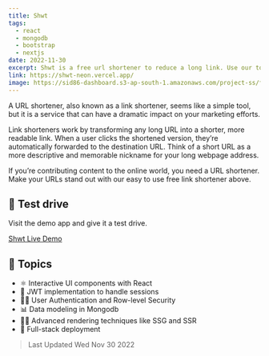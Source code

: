 ```yaml
---
title: Shwt
tags:
  - react
  - mongodb
  - bootstrap
  - nextjs
date: 2022-11-30
excerpt: Shwt is a free url shortener to reduce a long link. Use our tool to shorten links and then share them, in addition you can monitor traffic.
link: https://shwt-neon.vercel.app/
image: https://sid86-dashboard.s3-ap-south-1.amazonaws.com/project-ss/f8GFkAFnj2GhiZpHR5558U.png
---
```


<p className=''>
	A URL shortener, also known as a link shortener, seems like a simple tool, but it is a service that can have a dramatic impact on your marketing efforts.

Link shorteners work by transforming any long URL into a shorter, more readable link. When a user clicks the shortened version, they’re automatically forwarded to the destination URL. Think of a short URL as a more descriptive and memorable nickname for your long webpage address.

If you’re contributing content to the online world, you need a URL shortener. Make your URLs stand out with our easy to use free link shortener above.

</p>

<div className="py-5">

## :rocket: Test drive

Visit the demo app and give it a test drive.

<div>
<a target="_blank" href="https://shwt-neon.vercel.app/" className="btn btn-green">Shwt Live Demo</a>
</div>
</div>

<div className="py-5">

## :paperclip: Topics

- ⚛ Interactive UI components with React
- 💪 JWT implementation to handle sessions
- 👨‍🚀 User Authentication and Row-level Security
- 📊 Data modeling in Mongodb
- 👨‍🔬 Advanced rendering techniques like SSG and SSR
- 🚀 Full-stack deployment

</div>

> Last Updated Wed Nov 30 2022
